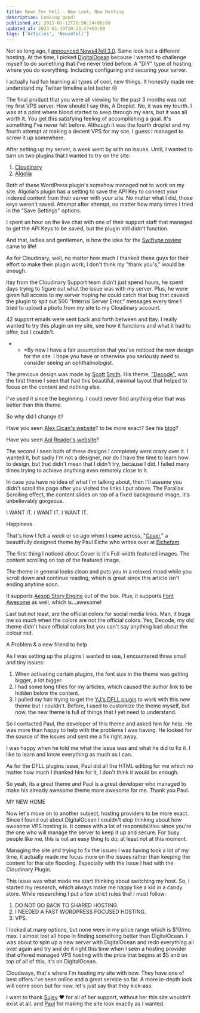 ```yaml
---
title: News For Hell - New Look, New Hosting
description: Looking good!
published_at: 2015-07-12T20:58:24+00:00
updated_at: 2023-01-19T20:23:27+03:00
tags: ['Articles', 'News47ell']
---
```


Not so long ago, I [announced News47ell 3.0](https://www.news47ell.com/articles/news47ell-3-0-now-hosted-by-digitalocean). Same look but a different hosting. At the time, I picked [DigitalOcean](http://www.google.com/url?q=http%3A%2F%2Fwww.news47ell.com%2Frecommends%2Fdigitalocean%2F&sa=D&sntz=1&usg=AFQjCNHdi7FolEuzM89nYexdpDqiT8sq9w) because I wanted to challenge myself to do something that I've never tried before. A "DIY" type of hosting, where you do everything. Including configuring and securing your server.

I actually had fun learning all types of cool, new things. It honestly made me understand my Twitter timeline a lot better 😛

The final product that you were all viewing for the past 3 months was not my first VPS server. How should I say this, A Droplet. No, it was my fourth. I was at a point where blood started to seep through my ears, but it was all worth it. You get this satisfying feeling of accomplishing a goal. It's something I've never felt before.
Although it was the fourth droplet and my fourth attempt at making a decent VPS for my site, I guess I managed to screw it up somewhere.

After setting up my server, a week went by with no issues. Until, I wanted to turn on two plugins that I wanted to try on the site:

1. [Cloudinary](https://www.news47ell.com/recommends/cloudinary/)
2. [Algolia](http://www.google.com/url?q=http%3A%2F%2Fwww.algolia.com%2F%3Futm_source%3Dnewsforhell%26utm_medium%3Dlink%26utm_campaign%3Dnewsforhell_article&sa=D&sntz=1&usg=AFQjCNHG8u1lWIoJcy3fWdo5BboqU3in2w)

Both of these WordPress plugin's somehow managed not to work on my site. Algolia's plugin has a setting to save the API Key to connect your indexed content from their server with your site. No matter what I did, those keys weren't saved. Attempt after attempt, no matter how many times I tried in the "Save Settings" options.

I spent an hour on the live chat with one of their support staff that managed to get the API Keys to be saved, but the plugin still didn't function.

And that, ladies and gentlemen, is how the idea for the [Swiftype review](http://www.google.com/url?q=http%3A%2F%2Fwww.news47ell.com%2Freviews%2Fswiftype-search-plugin-for-wordpress-review%2F&sa=D&sntz=1&usg=AFQjCNGVMzZweu2pxCnvk6ks7SXeA7_mIQ) came to life!

As for Cloudinary, well, no matter how much I thanked these guys for their effort to make their plugin work, I don't think my "thank you's," would be enough.

Itay from the Cloudinary Support team didn't just spend hours, he spent days trying to figure out what the issue was with my server. Plus, he were given full access to my server hoping he could catch that bug that caused the plugin to spit out 500 "Internal Server Error," messages every time I tried to upload a photo from my site to my Cloudinary account.

42 support emails were sent back and forth between and Itay. I really wanted to try this plugin on my site, see how it functions and what it had to offer, but I couldn't.

- - \*By now I have a fair assumption that you've noticed the new design for the site. I hope you have or otherwise you seriously need to consider seeing an ophthalmologist.

The previous design was made by [Scott](https://scotthsmith.com) [Smith](https://scottsmith.sexy). His theme, ["Decode"](https://scotthsmith.com/projects/decode), was the first theme I seen that had this beautiful, minimal layout that helped to focus on the content and nothing else.

I've used it since the beginning. I could never find anything else that was better than this theme.

So why did I change it?

Have you seen [Alex Cican's website][1]? to be more exact? See his [blog][2]?

Have you seen [Aol Reader's website][3]?

The second I seen both of these designs I completely went crazy over it. I wanted it, but sadly I'm not a designer, nor do I have the time to learn how to design, but that didn't mean that I didn't try, because I did. I failed many times trying to achieve anything even remotely close to it.

In case you have no idea of what I'm talking about, then I'll assume you didn't scroll the page after you visited the links I put above. The Parallax Scrolling effect, the content slides on top of a fixed background image, it's unbelievably gorgeous.

I WANT IT. I WANT IT. I WANT IT.

Happiness.

That's how I felt a week or so ago when I came across, "[Cover][4]," a beautifully designed theme by Paul Eiche who writes over at [Eichefam][5].

The first thing I noticed about Cover is it's Full-width featured images. The content scrolling on top of the featured image.

The theme in general looks clean and puts you in a relaxed mood while you scroll down and continue reading, which is great since this article isn't ending anytime soon.

It supports [Aesop Story Engine][6] out of the box. Plus, it supports [Font Awesome][7] as well, which is&#8230;awesome!

Last but not least, are the official colors for social media links. Man, it bugs me so much when the colors are not the official colors. Yes, Decode, my old theme didn't have official colors but you can't say anything bad about the colour red.

A Problem & a new friend to help

As I was setting up the plugins I wanted to use, I encountered three small and tiny issues:

1. When activating certain plugins, the font size in the theme was getting bigger, a lot bigger.
2. I had some long titles for my articles, which caused the author link to be hidden below the content.
3. I pulled my hair trying to get the [YJ's DFLL plugin][8] to work with this new theme but I couldn't. Before, I used to customize the theme myself, but now, the new theme is full of things that I yet need to understand.

So I contacted Paul, the developer of this theme and asked him for help. He was more than happy to help with the problems I was having. He looked for the source of the issues and sent me a fix right away.

I was happy when he told me what the issue was and what he did to fix it. I like to learn and know everything as much as I can.

As for the DFLL plugins issue, Paul did all the HTML editing for me which no matter how much I thanked him for it, I don't think it would be enough.

So yeah, its a great theme and Paul is a great developer who managed to make his already awesome theme more awesome for me. Thank you Paul.

MY NEW HOME

Now let's move on to another subject, hosting providers to be more exact. Since I found out about DigitalOcean I couldn't stop thinking about how awesome VPS hosting is. It comes with a lot of responsibilities since you're the one who will manage the server to keep it up and secure. For busy people like me, this is not an easy thing to do, at least not at this moment.

Managing the site and trying to fix the issues I was having took a lot of my time, it actually made me focus more on the issues rather than keeping the content for this site flooding. Especially with the issue I had with the Cloudinary Plugin.

This issue was what made me start thinking about switching my host. So, I started my research, which always make me happy like a kid in a candy store. While researching I put a few strict rules that I must follow:

1. DO NOT GO BACK TO SHARED HOSTING.
2. I NEEDED A FAST WORDPRESS FOCUSED HOSTING.
3. VPS.

I looked at many options, but none were in my price range which is $10/mo max. I almost lost all hope in finding something better than DigitalOcean. I was about to spin up a new server with DigitalOcean and redo everything all over again and try and do it right this time when I seen a hosting provider that offered managed VPS hosting with the price that begins at $5 and on top of all of this, it's on DigitalOcean.

Cloudways, that's where I'm hosting my site with now. They have one of best offers I've seen online and a great service so far. A more in-depth look will come soon but for now, let's just say that they kick-ass.

I want to thank [Sujey][9] ❤️ for all of her support, without her this site wouldn't exist at all. and [Paul][5] for making the site look exactly as I wanted.

[1]: http://alexcican.com/
[2]: http://alexcican.com/post/personal-websites/
[3]: http://reader.aol.com/
[4]: http://eichefam.net/projects/cover/
[5]: http://eichefam.net/
[6]: http://aesopstoryengine.com/
[7]: http://fortawesome.github.io/Font-Awesome/
[8]: http://yjsoon.com/dfll-plugin
[9]: https://twitter.com/diorwar
